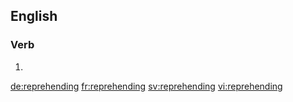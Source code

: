 ==English==

===Verb===
{{head|en}}

# {{present participle of|reprehend|lang=en}}

[[de:reprehending]]
[[fr:reprehending]]
[[sv:reprehending]]
[[vi:reprehending]]